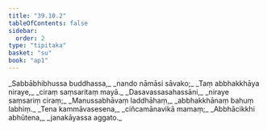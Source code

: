 ```yaml
---
title: "39.10.2"
tableOfContents: false
sidebar:
  order: 2
type: "tipitaka"
basket: "su"
book: "ap1"
---
```



<DynamicBreadcrumb />

<Division number="70" book="ap1" bookNo="20" page="347">

<Paragraph number="4264" type="verses" book="ap1">
_Sabbābhibhussa buddhassa,_  
_nando nāmāsi sāvako;_  
_Taṃ abbhakkhāya niraye,_  
_ciraṃ saṃsaritaṃ mayā._  

</Paragraph>

</Division>
<Division number="71" book="ap1" bookNo="20" page="347">

<Paragraph number="4265" type="verses" book="ap1">
_Dasavassasahassāni,_  
_niraye saṃsariṃ ciraṃ;_  
_Manussabhāvaṃ laddhāhaṃ,_  
_abbhakkhānaṃ bahuṃ labhiṃ._  

</Paragraph>

</Division>
<Division number="72" book="ap1" bookNo="20" page="347">

<Paragraph number="4266" type="verses" book="ap1">
_Tena kammāvasesena,_  
_ciñcamānavikā mamaṃ;_  
_Abbhācikkhi abhūtena,_  
_janakāyassa aggato._
</Paragraph>
</Division>